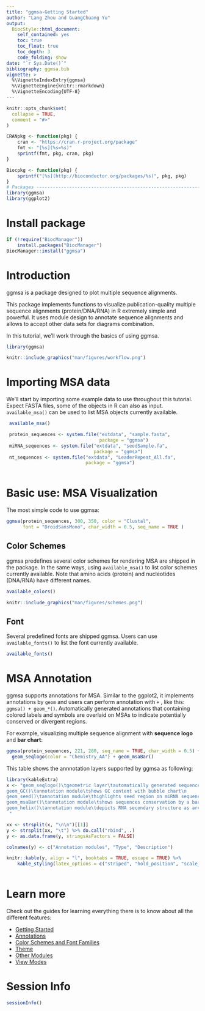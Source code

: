```yaml
---
title: "ggmsa-Getting Started"
author: "Lang Zhou and GuangChuang Yu"
output:
  BiocStyle::html_document:
    self_contained: yes
    toc: true
    toc_float: true
    toc_depth: 3
    code_folding: show
date: "`r Sys.Date()`"
bibliography: ggmsa.bib
vignette: >
  %\VignetteIndexEntry{ggmsa}
  %\VignetteEngine{knitr::rmarkdown}
  %\VignetteEncoding{UTF-8}
---
```


```r
knitr::opts_chunk$set(
  collapse = TRUE,
  comment = "#>"
)

CRANpkg <- function(pkg) {
    cran <- "https://cran.r-project.org/package"
    fmt <- "[%s](%s=%s)"
    sprintf(fmt, pkg, cran, pkg)
}

Biocpkg <- function(pkg) {
    sprintf("[%s](http://bioconductor.org/packages/%s)", pkg, pkg)
}
# Packages -------------------------------------------------------------------
library(ggmsa)
library(ggplot2)
```


#  Install package
```r
if (!require("BiocManager"))
    install.packages("BiocManager")
BiocManager::install("ggmsa")
```

#  Introduction

ggmsa is a package designed to plot multiple sequence alignments.

This package implements functions to visualize publication-quality 
multiple sequence alignments (protein/DNA/RNA) in R extremely 
simple and powerful. It uses module design to annotate sequence 
alignments and allows to accept other data sets for diagrams combination.

In this tutorial, we’ll work through the basics of using ggmsa.

```r
library(ggmsa)
```


```r
knitr::include_graphics("man/figures/workflow.png")
```


#  Importing MSA data

We’ll start by importing some example data to use throughout this 
tutorial. Expect FASTA files, some of the objects in R can also 
as input. `available_msa()` can be used to list MSA objects 
currently available.

```r
 available_msa()

 protein_sequences <- system.file("extdata", "sample.fasta", 
                                  package = "ggmsa")
 miRNA_sequences <- system.file("extdata", "seedSample.fa", 
                                package = "ggmsa")
 nt_sequences <- system.file("extdata", "LeaderRepeat_All.fa", 
                             package = "ggmsa")
 
```

# Basic use: MSA Visualization

The most simple code to use ggmsa:
```r
ggmsa(protein_sequences, 300, 350, color = "Clustal", 
      font = "DroidSansMono", char_width = 0.5, seq_name = TRUE )
```

##  Color Schemes

ggmsa predefines several color schemes for rendering MSA 
are shipped in the package. In the same ways, using 
`available_msa()` to list color schemes currently available. 
Note that amino acids (protein) and nucleotides (DNA/RNA) have 
different names.

```r
available_colors()
```

```r
knitr::include_graphics("man/figures/schemes.png")
```

##  Font

Several predefined fonts are shipped ggmsa. 
Users can use `available_fonts()` to list the font currently available.

```r
available_fonts()
```

#  MSA Annotation

ggmsa supports annotations for MSA. Similar to the ggplot2, 
it implements annotations by `geom` and users can perform 
annotation with `+` , like this: `ggmsa() + geom_*()`. 
Automatically generated annotations that containing colored
labels and symbols are overlaid on MSAs to indicate 
potentially conserved or divergent regions.

For example, visualizing multiple sequence alignment
with **sequence logo** and **bar chart**:

```r
ggmsa(protein_sequences, 221, 280, seq_name = TRUE, char_width = 0.5) + 
  geom_seqlogo(color = "Chemistry_AA") + geom_msaBar()
```


This table shows the annnotation layers supported by ggmsa as following:

```r
library(kableExtra)
x <- "geom_seqlogo()\tgeometric layer\tautomatically generated sequence logos for a MSA\n
geom_GC()\tannotation module\tshows GC content with bubble chart\n
geom_seed()\tannotation module\thighlights seed region on miRNA sequences\n
geom_msaBar()\tannotation module\tshows sequences conservation by a bar chart\n
geom_helix()\tannotation module\tdepicts RNA secondary structure as arc diagrams(need extra data)\n
 "

xx <- strsplit(x, "\n\n")[[1]]
y <- strsplit(xx, "\t") %>% do.call("rbind", .)
y <- as.data.frame(y, stringsAsFactors = FALSE)

colnames(y) <- c("Annotation modules", "Type", "Description")

knitr::kable(y, align = "l", booktabs = TRUE, escape = TRUE) %>% 
    kable_styling(latex_options = c("striped", "hold_position", "scale_down"))
  
```

# Learn more

Check out the guides for learning everything there is to know about all the different features:

- [Getting Started](https://yulab-smu.github.io/ggmsa/articles/ggmsa.html)
- [Annotations](https://yulab-smu.github.io/ggmsa/articles/Annotations.html)
- [Color Schemes and Font Families](https://yulab-smu.github.io/ggmsa/articles/Color_schemes_And_Font_Families.html)
- [Theme](https://yulab-smu.github.io/ggmsa/articles/guides/MSA_theme.html)
- [Other Modules](https://yulab-smu.github.io/ggmsa/articles/Other_Modules.html)
- [View Modes](https://yulab-smu.github.io/ggmsa/articles/View_modes.html)



#  Session Info
```r
sessionInfo()
```

